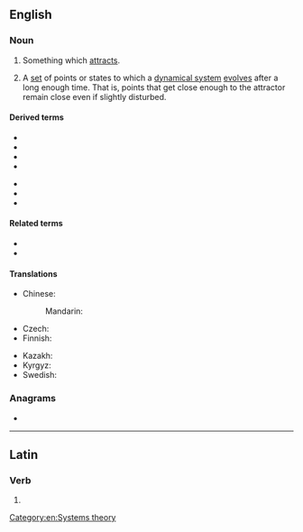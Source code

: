 ==English==
{{wikipedia}}

===Noun===
{{en-noun}}

# Something which [[attract]]s.
# {{lb|en|mathematics|physics}} A [[set]] of points or states to which a [[dynamical system]] [[evolve]]s after a long enough time. That is, points that get close enough to the attractor remain close even if slightly disturbed.

====Derived terms====
{{der-top}}
* {{l|en|Chua's attractor}}
* {{l|en|Hénon attractor}}
* {{l|en|Lorenz attractor}}
* {{l|en|multiscroll attractor}}
{{der-mid}}
* {{l|en|Rössler attractor}}
* {{l|en|strange attractor}}
* {{l|en|Tamari attractor}}
{{der-bottom}}

====Related terms====
* {{l|en|basin of attraction}}
* {{l|en|fixed point}}

====Translations====
{{trans-top|set of points or states to which a dynamical system evolves after a long enough time}}
* Chinese:
*: Mandarin: {{t+|cmn|吸引子|tr=xīyǐnzǐ}}
* Czech: {{t|cs|atraktor|m}}
* Finnish: {{t|fi|attraktori}}
{{trans-mid}}
* Kazakh: {{t|kk|аттрактор}}
* Kyrgyz: {{t|ky|аттрактор}}
* Swedish: {{t|sv|attraktor|c}}
{{trans-bottom}}

===Anagrams===
* {{anagrams|en|a=aacorrttt|tractator}}

[[Category:en:Systems theory]]

----

==Latin==

===Verb===
{{la-verb-form|attractor}}

# {{inflection of|la|attractō||1|s|pres|pasv|indc}}